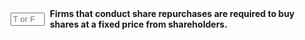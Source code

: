 ::: {.question-block}

<form onsubmit="event.preventDefault(); checkAnswerBox('module10_tf_q42','F')" style="display: flex; align-items: center; gap: 8px;">
  <input type="text" id="module10_tf_q42" name="module10_tf_q42" maxlength="1" placeholder="T or F" style="width: 55px;" data-correct-answer="F" /> 
  <label for="module10_tf_q42"><strong>Firms that conduct share repurchases are required to buy shares at a fixed price from shareholders.</strong></label>
</form>

<div id="feedback-module10_tf_q42" class="feedback" data-status="" style="display:none;">
FALSE.  Only tender offers/Dutch auctions set prices; open market repurchases occur at market prices and are discretionary.
</div>

:::
